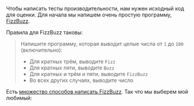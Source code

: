 Чтобы написать тесты производительности, нам нужен исходный код для оценки.
Для начала мы напишем очень простую программу,
[FizzBuzz](https://en.wikipedia.org/wiki/Fizz_buzz#Programming).

Правила для FizzBuzz таковы:

> Напишите программу, которая выводит целые числа от `1` до `100` (включительно):
> - Для кратных трём, выводите `Fizz`
> - Для кратных пяти, выводите `Buzz`
> - Для кратных и трём и пяти, выводите `FizzBuzz`
> - Во всех других случаях, выводите число

Есть [множество способов написать FizzBuzz](https://rosettacode.org/wiki/FizzBuzz).
Так что мы выберем мой любимый: